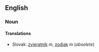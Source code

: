 ==English ==
=== Noun ===
==== Translations ====
*Slovak: [[zvieratník]] ''m'', [[zodiak]] ''m'' (''obsolete'')